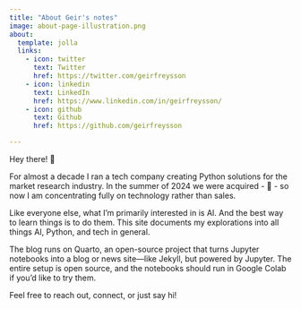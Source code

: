 ```yaml
---
title: "About Geir's notes"
image: about-page-illustration.png
about:
  template: jolla
  links:
    - icon: twitter
      text: Twitter
      href: https://twitter.com/geirfreysson
    - icon: linkedin
      text: LinkedIn
      href: https://www.linkedin.com/in/geirfreysson/
    - icon: github
      text: Github
      href: https://github.com/geirfreysson

---
```

Hey there! 👋 

For almost a decade I ran a tech company creating Python solutions for the market research industry. In the summer of 2024 we were acquired - 🎉 - so now I am concentrating fully on technology rather than sales.

Like everyone else, what I'm primarily interested in is AI. And the best way to learn things is to do them. This site documents my explorations into all things AI, Python, and tech in general.

The blog runs on Quarto, an open-source project that turns Jupyter notebooks into a blog or news site—like Jekyll, but powered by Jupyter. The entire setup is open source, and the notebooks should run in Google Colab if you’d like to try them.

Feel free to reach out, connect, or just say hi!